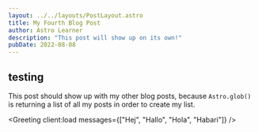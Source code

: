 ```yaml
---
layout: ../../layouts/PostLayout.astro
title: My Fourth Blog Post
author: Astro Learner
description: "This post will show up on its own!"
pubDate: 2022-08-08
---
```



## testing

This post should show up with my other blog posts, because `Astro.glob()` is returning a list of all my posts in order to create my list.

<Greeting client:load messages={["Hej", "Hallo", "Hola", "Habari"]} />
